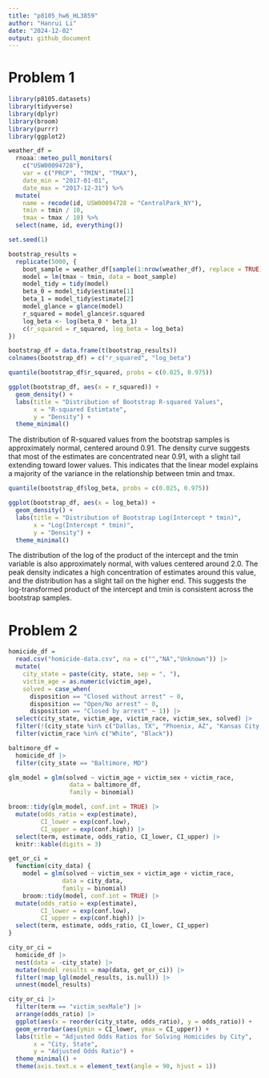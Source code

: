 ```yaml
---
title: "p8105_hw6_HL3859"
author: "Hanrui Li"
date: "2024-12-02"
output: github_document
---
```


# Problem 1

```r
library(p8105.datasets)
library(tidyverse)
library(dplyr)
library(broom)
library(purrr)
library(ggplot2)

weather_df = 
  rnoaa::meteo_pull_monitors(
    c("USW00094728"),
    var = c("PRCP", "TMIN", "TMAX"), 
    date_min = "2017-01-01",
    date_max = "2017-12-31") %>%
  mutate(
    name = recode(id, USW00094728 = "CentralPark_NY"),
    tmin = tmin / 10,
    tmax = tmax / 10) %>%
  select(name, id, everything())
```

```r
set.seed(1)

bootstrap_results =
  replicate(5000, {
    boot_sample = weather_df[sample(1:nrow(weather_df), replace = TRUE), ]
    model = lm(tmax ~ tmin, data = boot_sample)
    model_tidy = tidy(model)
    beta_0 = model_tidy$estimate[1]
    beta_1 = model_tidy$estimate[2]
    model_glance = glance(model)
    r_squared = model_glance$r.squared
    log_beta <- log(beta_0 * beta_1)
    c(r_squared = r_squared, log_beta = log_beta)
})

bootstrap_df = data.frame(t(bootstrap_results))
colnames(bootstrap_df) = c("r_squared", "log_beta")

quantile(bootstrap_df$r_squared, probs = c(0.025, 0.975))

ggplot(bootstrap_df, aes(x = r_squared)) +
  geom_density() +
  labs(title = "Distribution of Bootstrap R-squared Values", 
       x = "R-squared Estimtate", 
       y = "Density") +
  theme_minimal()
```

The distribution of R-squared values from the bootstrap samples is approximately normal, centered around 0.91. The density curve suggests that most of the estimates are concentrated near 0.91, with a slight tail extending toward lower values. This indicates that the linear model explains a majority of the variance in the relationship between tmin and tmax.

```r
quantile(bootstrap_df$log_beta, probs = c(0.025, 0.975))

ggplot(bootstrap_df, aes(x = log_beta)) +
  geom_density() +
  labs(title = "Distribution of Bootstrap Log(Intercept * tmin)", 
       x = "Log(Intercept * tmin)",
       y = "Density") +
  theme_minimal()
```

The distribution of the log of the product of the intercept and the tmin variable is also approximately normal, with values centered around 2.0. The peak density indicates a high concentration of estimates around this value, and the distribution has a slight tail on the higher end. This suggests the log-transformed product of the intercept and tmin is consistent across the bootstrap samples.


# Problem 2

```r
homicide_df = 
  read.csv("homicide-data.csv", na = c("","NA","Unknown")) |>
  mutate(
    city_state = paste(city, state, sep = ", "),
    victim_age = as.numeric(victim_age),
    solved = case_when(
      disposition == "Closed without arrest" ~ 0,
      disposition == "Open/No arrest" ~ 0,
      disposition == "Closed by arrest" ~ 1)) |>
  select(city_state, victim_age, victim_race, victim_sex, solved) |>
  filter(!(city_state %in% c("Dallas, TX", "Phoenix, AZ", "Kansas City, MO", "Tulsa, AL"))) |>
  filter(victim_race %in% c("White", "Black"))
```

```r
baltimore_df = 
  homicide_df |>
  filter(city_state == "Baltimore, MD")

glm_model = glm(solved ~ victim_age + victim_sex + victim_race, 
                 data = baltimore_df, 
                 family = binomial)

broom::tidy(glm_model, conf.int = TRUE) |>
  mutate(odds_ratio = exp(estimate),
         CI_lower = exp(conf.low),
         CI_upper = exp(conf.high)) |>
  select(term, estimate, odds_ratio, CI_lower, CI_upper) |>
  knitr::kable(digits = 3)
```

```r
get_or_ci =
  function(city_data) {
    model = glm(solved ~ victim_sex + victim_age + victim_race, 
               data = city_data, 
               family = binomial)
    broom::tidy(model, conf.int = TRUE) |>
  mutate(odds_ratio = exp(estimate),
         CI_lower = exp(conf.low),
         CI_upper = exp(conf.high)) |>
  select(term, estimate, odds_ratio, CI_lower, CI_upper)
}

city_or_ci =
  homicide_df |>
  nest(data = -city_state) |>
  mutate(model_results = map(data, get_or_ci)) |>
  filter(!map_lgl(model_results, is.null)) |>
  unnest(model_results)

city_or_ci |>
  filter(term == "victim_sexMale") |>
  arrange(odds_ratio) |>
  ggplot(aes(x = reorder(city_state, odds_ratio), y = odds_ratio)) +
  geom_errorbar(aes(ymin = CI_lower, ymax = CI_upper)) +
  labs(title = "Adjusted Odds Ratios for Solving Homicides by City",
       x = "City, State",
       y = "Adjusted Odds Ratio") + 
  theme_minimal() +
  theme(axis.text.x = element_text(angle = 90, hjust = 1))
```


